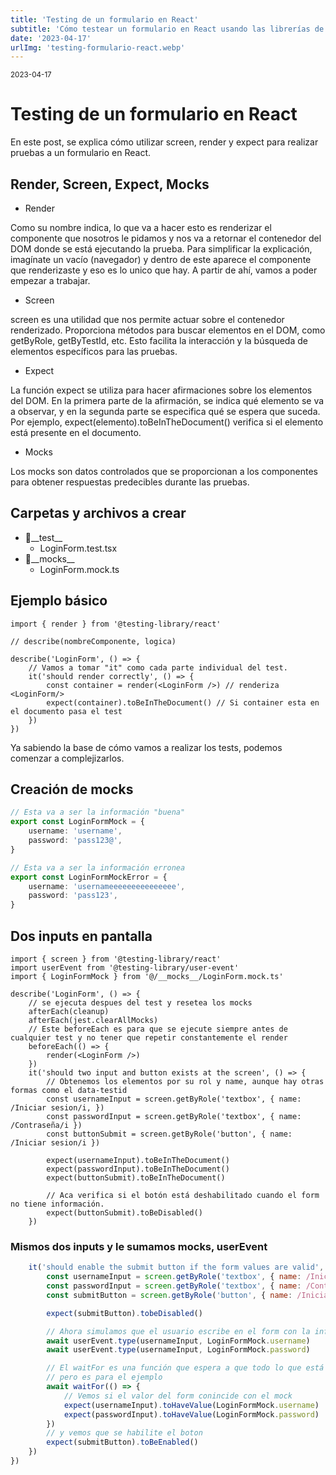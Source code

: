 ```yaml
---
title: 'Testing de un formulario en React'
subtitle: 'Cómo testear un formulario en React usando las librerías de Testing Library y jest. '
date: '2023-04-17'
urlImg: 'testing-formulario-react.webp'
---
```


<small>2023-04-17</small>

# Testing de un formulario en React

En este post, se explica cómo utilizar screen, render y expect para realizar pruebas a un formulario en React.

## Render, Screen, Expect, Mocks

- Render

Como su nombre indica, lo que va a hacer esto es renderizar el componente que nosotros le pidamos y nos va a retornar el contenedor del DOM donde se está ejecutando la prueba. Para simplificar la explicación, imagínate un vacío (navegador) y dentro de este aparece el componente que renderizaste y eso es lo unico que hay. A partir de ahí, vamos a poder empezar a trabajar.

- Screen

screen es una utilidad que nos permite actuar sobre el contenedor renderizado. Proporciona métodos para buscar elementos en el DOM, como getByRole, getByTestId, etc. Esto facilita la interacción y la búsqueda de elementos específicos para las pruebas.

- Expect

La función expect se utiliza para hacer afirmaciones sobre los elementos del DOM. En la primera parte de la afirmación, se indica qué elemento se va a observar, y en la segunda parte se especifica qué se espera que suceda. Por ejemplo, expect(elemento).toBeInTheDocument() verifica si el elemento está presente en el documento.

- Mocks

Los mocks son datos controlados que se proporcionan a los componentes para obtener respuestas predecibles durante las pruebas.

## Carpetas y archivos a crear

- 📂\_\_test\_\_
  - LoginForm.test.tsx
- 📂\_\_mocks\_\_
  - LoginForm.mock.ts

## Ejemplo básico

```tsx:LoginForm.test.tsx
import { render } from '@testing-library/react'

// describe(nombreComponente, logica)

describe('LoginForm', () => {
	// Vamos a tomar "it" como cada parte individual del test.
	it('should render correctly', () => {
		const container = render(<LoginForm />) // renderiza <LoginForm/>
		expect(container).toBeInTheDocument() // Si container esta en el documento pasa el test
	})
})
```

Ya sabiendo la base de cómo vamos a realizar los tests, podemos comenzar a complejizarlos.

## Creación de mocks

```ts:LoginForm.mock.ts
// Esta va a ser la información "buena"
export const LoginFormMock = {
	username: 'username',
	password: 'pass123@',
}

// Esta va a ser la información erronea
export const LoginFormMockError = {
	username: 'usernameeeeeeeeeeeeeee',
	password: 'pass123',
}
```

## Dos inputs en pantalla

```tsx:LoginForm.test.tsx
import { screen } from '@testing-library/react'
import userEvent from '@testing-library/user-event'
import { LoginFormMock } from '@/__mocks__/LoginForm.mock.ts'

describe('LoginForm', () => {
	// se ejecuta despues del test y resetea los mocks
	afterEach(cleanup)
	afterEach(jest.clearAllMocks)
	// Este beforeEach es para que se ejecute siempre antes de cualquier test y no tener que repetir constantemente el render
	beforeEach(() => {
		render(<LoginForm />)
	})
	it('should two input and button exists at the screen', () => {
		// Obtenemos los elementos por su rol y name, aunque hay otras formas como el data-testid
		const usernameInput = screen.getByRole('textbox', { name: /Iniciar sesion/i, })
		const passwordInput = screen.getByRole('textbox', { name: /Contraseña/i })
		const buttonSubmit = screen.getByRole('button', { name: /Iniciar sesion/i })

		expect(usernameInput).toBeInTheDocument()
		expect(passwordInput).toBeInTheDocument()
		expect(buttonSubmit).toBeInTheDocument()

		// Aca verifica si el botón está deshabilitado cuando el form no tiene información.
		expect(buttonSubmit).toBeDisabled()
	})
```

### Mismos dos inputs y le sumamos mocks, userEvent

```jsx
	it('should enable the submit button if the form values are valid', async () => {
		const usernameInput = screen.getByRole('textbox', { name: /Iniciar sesion/i, })
		const passwordInput = screen.getByRole('textbox', { name: /Contraseña/i })
		const submitButton = screen.getByRole('button', { name: /Iniciar sesion/i })

		expect(submitButton).tobeDisabled()

		// Ahora simulamos que el usuario escribe en el form con la información del mock
		await userEvent.type(usernameInput, LoginFormMock.username)
		await userEvent.type(usernameInput, LoginFormMock.password)

		// El waitFor es una función que espera a que todo lo que está dentro termine; aquí no se utiliza de la mejor manera
		// pero es para el ejemplo
		await waitFor(() => {
			// Vemos si el valor del form conincide con el mock
			expect(usernameInput).toHaveValue(LoginFormMock.username)
			expect(passwordInput).toHaveValue(LoginFormMock.password)
		})
		// y vemos que se habilite el boton
		expect(submitButton).toBeEnabled()
	})
})
```
